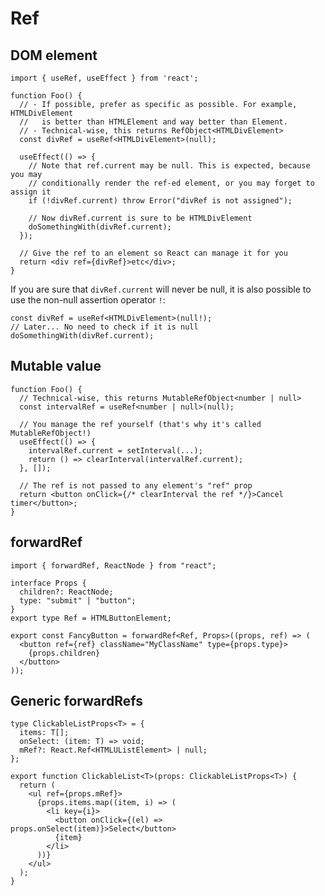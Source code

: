 # Ref

## DOM element

```tsx
import { useRef, useEffect } from 'react';

function Foo() {
  // - If possible, prefer as specific as possible. For example, HTMLDivElement
  //   is better than HTMLElement and way better than Element.
  // - Technical-wise, this returns RefObject<HTMLDivElement>
  const divRef = useRef<HTMLDivElement>(null);

  useEffect(() => {
    // Note that ref.current may be null. This is expected, because you may
    // conditionally render the ref-ed element, or you may forget to assign it
    if (!divRef.current) throw Error("divRef is not assigned");

    // Now divRef.current is sure to be HTMLDivElement
    doSomethingWith(divRef.current);
  });

  // Give the ref to an element so React can manage it for you
  return <div ref={divRef}>etc</div>;
}
```

If you are sure that `divRef.current` will never be null, it is also possible to use the non-null assertion operator `!`:

```tsx
const divRef = useRef<HTMLDivElement>(null!);
// Later... No need to check if it is null
doSomethingWith(divRef.current);
```


## Mutable value

```tsx
function Foo() {
  // Technical-wise, this returns MutableRefObject<number | null>
  const intervalRef = useRef<number | null>(null);

  // You manage the ref yourself (that's why it's called MutableRefObject!)
  useEffect(() => {
    intervalRef.current = setInterval(...);
    return () => clearInterval(intervalRef.current);
  }, []);

  // The ref is not passed to any element's "ref" prop
  return <button onClick={/* clearInterval the ref */}>Cancel timer</button>;
}
```


## forwardRef

```tsx
import { forwardRef, ReactNode } from "react";

interface Props {
  children?: ReactNode;
  type: "submit" | "button";
}
export type Ref = HTMLButtonElement;

export const FancyButton = forwardRef<Ref, Props>((props, ref) => (
  <button ref={ref} className="MyClassName" type={props.type}>
    {props.children}
  </button>
));
```


## Generic forwardRefs

```tsx
type ClickableListProps<T> = {
  items: T[];
  onSelect: (item: T) => void;
  mRef?: React.Ref<HTMLUListElement> | null;
};

export function ClickableList<T>(props: ClickableListProps<T>) {
  return (
    <ul ref={props.mRef}>
      {props.items.map((item, i) => (
        <li key={i}>
          <button onClick={(el) => props.onSelect(item)}>Select</button>
          {item}
        </li>
      ))}
    </ul>
  );
}
```
